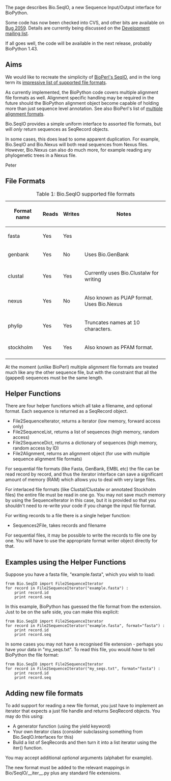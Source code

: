The page describes Bio.SeqIO, a new Sequence Input/Output interface for BioPython.

Some code has now been checked into CVS, and other bits are available on [http://bugzilla.open-bio.org/show_bug.cgi?id=2059 Bug 2059].  Details are currently being discussed on the [http://biopython.org/wiki/Mailing_lists Development mailing list].

If all goes well, the code will be available in the next release, probably BioPython 1.43.

== Aims ==

We would like to recreate the simplicity of [http://www.bioperl.org/wiki/HOWTO:SeqIO BioPerl's SeqIO], and in the long term its [http://www.bioperl.org/wiki/Sequence_formats impressive list of supported file formats].

As currently implemented, the BioPython code covers multiple alignment file formats as well.  Alignment specific handling may be required in the future should the BioPython alignment object become capable of holding more than just sequence level annotation.  See also BioPerl's list of [http://www.bioperl.org/wiki/Multiple_alignment_formats multiple alignment formats].

Bio.SeqIO provides a simple uniform interface to assorted file formats, but will ''only'' return sequences as SeqRecord objects.  

In some cases, this does lead to some apparent duplication.  For example, Bio.SeqIO and Bio.Nexus will both read sequences from Nexus files.  However, Bio.Nexus can also do much more, for example reading any phylogenetic trees in a Nexus file.

Peter

== File Formats ==

{| border="1" cellpadding="4" cellspacing="0"
|+ Table 1: Bio.SeqIO supported file formats
|-
! Format name
! Reads
! Writes
! Notes
|-
| fasta   
| Yes
| Yes
|
|-  
| genbank 
| Yes
| No
| Uses Bio.GenBank
|-
| clustal
| Yes
| Yes
| Currently uses Bio.Clustalw for writing
|-
| nexus
| Yes
| No
| Also known as PUAP format.  Uses Bio.Nexus
|-
| phylip
| Yes
| Yes
| Truncates names at 10 characters.
|-
| stockholm
| Yes
| Yes
| Also known as PFAM format.
|-
|}

At the moment (unlike BioPerl) multiple alignment file formats are treated much like any the other sequence file, but with the constraint that all the (gapped) sequences must be the same length.

== Helper Functions ==

There are four helper functions which all take a filename, and optional format.  Each sequence is returned as a SeqRecord object.

* File2SequenceIterator, returns a iterator (low memory, forward access only)
* File2SequenceList, returns a list of sequences (high memory, random access)
* File2SequenceDict, returns a dictionary of sequences (high memory, random access by ID)
* File2Alignment, returns an alignment object (for use with multiple sequence alignment file formats)

For sequential file formats (like Fasta, GenBank, EMBL etc) the file can be read record by record, and thus the iterator interface can save a significant amount of memory (RAM) which allows you to deal with very large files.

For interlaced file formats (like Clustal/Clustalw or annotated Stockholm files) the entire file must be read in one go.  You may not save much memory by using the SequenceIterator in this case, but it is provided so that you shouldn't need to re-write your code if you change the input file format.

For writing records to a file there is a single helper function:

* Sequences2File, takes records and filename

For sequential files, it may be possible to write the records to file one by one.  You will have to use the appropriate format writer object directly for that.

== Examples using the Helper Functions ==

Suppose you have a fasta file, "example.fasta", which you wish to load:

 from Bio.SeqIO import File2SequenceIterator
 for record in File2SequenceIterator("example.fasta") :
     print record.id
     print record.seq

In this example, BioPython has guessed the file format from the extension.  Just to be on the safe side, you can make this explicit:

 from Bio.SeqIO import File2SequenceIterator
 for record in File2SequenceIterator("example.fasta", format="fasta") :
     print record.id
     print record.seq

In some cases you may not have a recognised file extension - perhaps you have your data in "my_seqs.txt".  To read this file, you would ''have'' to tell BioPython the file format:

 from Bio.SeqIO import File2SequenceIterator
 for record in File2SequenceIterator("my_seqs.txt", format="fasta") :
     print record.id
     print record.seq

== Adding new file formats ==

To add support for reading a new file format, you just have to implement an iterator that expects a just file handle and returns SeqRecord objects.  You may do this using:

* A generator function (using the yield keyword)
* Your own iterator class (consider subclassing something from Bio.SeqIO.Interfaces for this)
* Build a list of SeqRecords and then turn it into a list iterator using the iter() function.

You may accept additional ''optional'' arguments (alphabet for example).

The new format must be added to the relevant mappings in Bio/SeqIO/__iter__.py plus any standard file extensions.